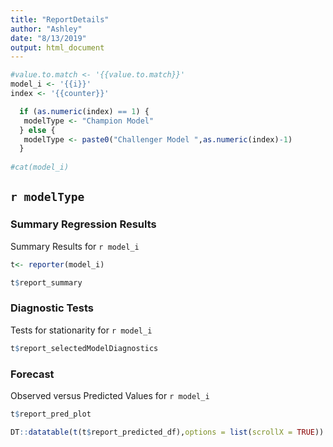 ```yaml
---
title: "ReportDetails"
author: "Ashley"
date: "8/13/2019"
output: html_document
---
```


```r
#value.to.match <- '{{value.to.match}}'
model_i <- '{{i}}'
index <- '{{counter}}'

  if (as.numeric(index) == 1) {
   modelType <- "Champion Model"
  } else {
   modelType <- paste0("Challenger Model ",as.numeric(index)-1)
  }
                
#cat(model_i)
```
## `r modelType`

### Summary Regression Results 

Summary Results  for ``r model_i``

```r


t<- reporter(model_i)

t$report_summary

```

### Diagnostic Tests 
Tests for stationarity  for ``r model_i``

```r
t$report_selectedModelDiagnostics
```

### Forecast 

Observed versus Predicted Values for ``r model_i``
```r
t$report_pred_plot

```

```r
DT::datatable(t(t$report_predicted_df),options = list(scrollX = TRUE))
```


